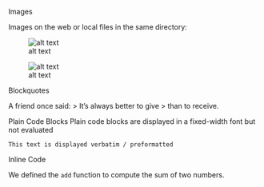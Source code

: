 Images

Images on the web or local files in the same directory:

![alt text](http://example.com/logo.png)

![alt text](figures/img.png)

Blockquotes

A friend once said: \> It's always better to give \> than to receive.

Plain Code Blocks Plain code blocks are displayed in a fixed-width font but not evaluated

    This text is displayed verbatim / preformatted

Inline Code

We defined the `add` function to compute the sum of two numbers.
